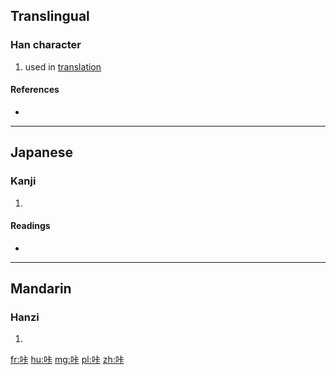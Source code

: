 ==Translingual==

===Han character===
{{Han char|rn=30|rad=口|as=05|sn=8|four=|canj=RYMY|ids=⿰口卡}}

# used in [[translation]]

====References====
* {{Han ref|kx=0185.211|dkj=03517|hdz=10599.140|uh=5494|ud=21652}}

----

==Japanese==

===Kanji===
{{ja-kanji|grade=|rs=口05}}

# {{defn|lang=ja|sort=口05}}

====Readings====
* {{ja-readings|on=[[ろう]] (rō)|kun=}}

----

==Mandarin==

===Hanzi===
{{cmn-hanzi|pin=[[lòng]] ([[long4]]), [[kǎ]] ([[ka3]])|wg=k'a<sup>3</sup>}}

# {{defn|lang=cmn|sort=口05}}

[[fr:咔]]
[[hu:咔]]
[[mg:咔]]
[[pl:咔]]
[[zh:咔]]